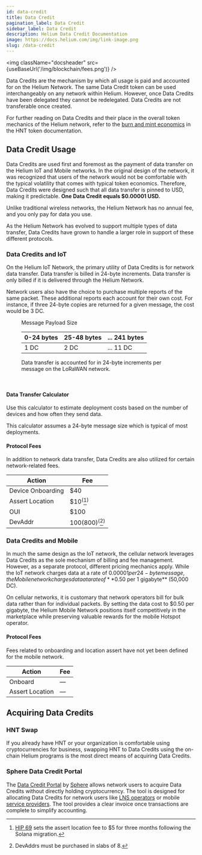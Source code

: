 ```yaml
---
id: data-credit
title: Data Credit
pagination_label: Data Credit
sidebar_label: Data Credit
description: Helium Data Credit Documentation
image: https://docs.helium.com/img/link-image.png
slug: /data-credit
---
```



<img className="docsheader" src={useBaseUrl('/img/blockchain/fees.png')} />

Data Credits are the mechanism by which all usage is paid and accounted for on the Helium Network.
The same Data Credit token can be used interchangeably on any network within Helium. However, once
Data Credits have been delegated they cannot be redelegated. Data Credits are not transferable once
created.

For further reading on Data Credits and their place in the overall token mechanics of the Helium
network, refer to the [burn and mint economics][bme] in the HNT token documentation.

## Data Credit Usage

Data Credits are used first and foremost as the payment of data transfer on the Helium IoT and
Mobile networks. In the original design of the network, it was recognized that users of the network
would not be comfortable with the typical volatility that comes with typical token economics.
Therefore, Data Credits were designed such that all data transfer is pinned to USD, making it
predictable. **One Data Credit equals $0.00001 USD.**

Unlike traditional wireless networks, the Helium Network has no annual fee, and you only pay for
data you use.

As the Helium Network has evolved to support multiple types of data transfer, Data Credits have
grown to handle a larger role in support of these different protocols.

### Data Credits and IoT

On the Helium IoT Network, the primary utility of Data Credits is for network data transfer. Data
transfer is billed in 24-byte increments. Data transfer is only billed if it is delivered through
the Helium Network.

Network users also have the choice to purchase multiple reports of the same packet. These additional
reports each account for their own cost. For instance, if three 24-byte copies are returned for a
given message, the cost would be 3 DC.

<figure className="screensnippet-wrapper" style={{ padding: '1.25em 5vw 1em' }}>
  <p>Message Payload Size</p>
  <table className="dc-calc-table" style={{ marginBottom: '1em' }}>
    <thead>
      <tr>
        <th>0-24 bytes</th>
        <th>25-48 bytes</th>
        <th>... 241 bytes</th>
      </tr>
    </thead>
    <tbody>
      <tr>
        <td>1 DC</td>
        <td>2 DC</td>
        <td>... 11 DC</td>
      </tr>
    </tbody>
  </table>
  <figcaption>
    Data transfer is accounted for in 24-byte increments per message on the LoRaWAN network.
  </figcaption>
</figure>
<br />

#### Data Transfer Calculator

Use this calculator to estimate deployment costs based on the number of devices and how often they
send data.

This calculator assumes a 24-byte message size which is typical of most deployments.


<figure className="screensnippet-wrapper">
  <OperationCostEstimator />
</figure>

#### Protocol Fees

In addition to network data transfer, Data Credits are also utilized for certain network-related
fees.

| Action            | Fee                                     |
| ----------------- | --------------------------------------- |
| Device Onboarding | $40                                     |
| Assert Location   | $10<sup>(</sup>[^1]<sup>)</sup>         |
| OUI               | $100                                    |
| DevAddr           | $100 ($800)<sup>(</sup>[^2]<sup>)</sup> |

[^1]:
    [HIP 69][hip-69] sets the assert location fee to $5 for three months following the Solana
    migration.

[^2]: DevAddrs must be purchased in slabs of 8.

### Data Credits and Mobile

In much the same design as the IoT network, the cellular network leverages Data Credits as the sole
mechanism of billing and fee management. However, as a separate protocol, different pricing
mechanics apply. While the IoT network charges data at a rate of $0.00001 per 24-byte message, the
Mobile network charges data at a rate of **$0.50 per 1 gigabyte** (50,000 DC).

On cellular networks, it is customary that network operators bill for bulk data rather than for
individual packets. By setting the data cost to $0.50 per gigabyte, the Helium Mobile Network
positions itself competitively in the marketplace while preserving valuable rewards for the mobile
Hotspot operator.

#### Protocol Fees

Fees related to onboarding and location assert have not yet been defined for the mobile network.

| Action          | Fee |
| --------------- | --- |
| Onboard         | —   |
| Assert Location | —   |

## Acquiring Data Credits

### HNT Swap

If you already have HNT or your organization is comfortable using cryptocurrencies for business,
swapping HNT to Data Credits using the on-chain Helium programs is the most direct means of
acquiring Data Credits.

### Sphere Data Credit Portal

The [Data Credit Portal](/data-credit-portal) by [Sphere][sphere] allows network users to acquire
Data Credits without directly holding cryptocurrency. The tool is designed for allocating Data
Credits for network users like [LNS operators][open-lns] or mobile [service
providers][service-providers]. The tool provides a clear invoice once transactions are complete to
simplify accounting.

[bme]: /hnt-token/#data-credits-and-burn-and-mint-economics
[sphere]: https://sphere.engineer
[open-lns]: /iot/open-lns
[service-providers]: /mobile/service-providers
[hip-69]: https://github.com/helium/HIP/blob/main/0069-reassertion-fee-reduction.md
